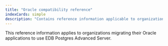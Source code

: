 ```yaml
---
title: "Oracle compatibility reference"
indexCards: simple
description: "Contains reference information applicable to organizations migrating their Oracle applications to use EDB Postgres Advanced Server"
---
```


This reference information applies to organizations migrating their Oracle applications to use EDB Postgres Advanced Server.